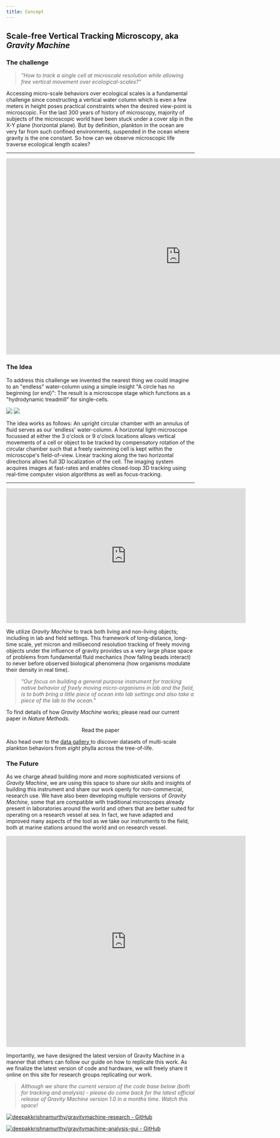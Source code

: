 ```yaml
---
title: Concept
---
```


<Container>

## Scale-free Vertical Tracking Microscopy, aka _Gravity Machine_

### The challenge

<blockquote>
<p> <em>"How to track a single cell at microscale resolution while allowing free vertical movement over ecological-scales?" </em>
</p>
</blockquote>

Accessing micro-scale behaviors over ecological scales is a fundamental challenge since constructing a vertical water column which is even a few meters in height poses practical constraints when the desired view-point is microscopic. For the last 300 years of history of microscopy, majority of subjects of the microscopic world have been stuck under a cover slip in the X-Y plane (horizontal plane). But by definition, plankton in the ocean are very far from such confined environments, suspended in the ocean where gravity is the one constant. So how can we observe microscopic life traverse ecological length scales?

---
<center>
<iframe width="932" height="524" src="https://www.youtube.com/embed/E55MXjBXNOc" frameborder="0" allow="accelerometer; autoplay; encrypted-media; gyroscope; picture-in-picture" allowfullscreen></iframe>
</center>

### The Idea
	
To address this challenge we invented the nearest thing we could imagine to an "endless" water-column using a simple insight "A circle has no beginning (or end)": The result is a microscope stage which functions as a "hydrodynamic treadmill" for single-cells. 

<Image src="concept/concept_1.png" />


<Grid col="1|2" gap="4|6" mt="1|2">
	<Image src="concept/concept_2.png" />
	<P> The idea works as follows: An upright circular chamber with an annulus of fluid serves as our 'endless' water-column. A horizontal light-microscope focussed at either the 3 o'clock or 9 o'clock locations allows vertical movements of a cell or object to be tracked by compensatory rotation of the circular chamber such that a freely swimming cell is kept within the microscope's field-of-view. Linear tracking along the two horizontal directions allows full 3D localization of the cell. The imaging system acquires images at fast-rates and enables closed-loop 3D tracking using real-time computer vision algorithms as well as focus-tracking.   </P>

</Grid>

***
<center>
<iframe src="https://player.vimeo.com/video/448308353" width="640" height="360" frameborder="0" allow="autoplay; fullscreen" allowfullscreen></iframe>
</center>


We utilize _Gravity Machine_ to track both living and non-living objects; including in lab and field settings. This framework of long-distance, long-time scale, yet micron and millisecond resolution tracking of freely moving objects under the influence of gravity provides us a very large phase space of problems from fundamental fluid mechanics (how falling beads interact) to never before observed biological phenomena (how organisms modulate their density in real time). 

<blockquote>
<p> <em> "Our focus on building a general purpose instrument for tracking native behavior of freely moving micro-organisms in lab and the field, is to both bring a little piece of ocean into lab settings and also take a piece of the lab to the ocean."  </em>
</p>
</blockquote>

To find details of how *Gravity Machine* works; please read our current paper in *Nature Methods*.
<center>
<ButtonLink href="https://www.nature.com/articles/s41592-020-0924-7" variant="primary">
          Read the paper
</ButtonLink>
</center>

Also head over to the <a href = "/gallery/"> data gallery </a> to discover datasets of multi-scale plankton behaviors from _eight_ phylla across the tree-of-life. 

### The Future

As we charge ahead building more and more sophisticated versions of *Gravity Machine*, we are using this space to share our skills and insights of building this instrument and share our work openly for non-commercial, research use. We have also been developing multiple versions of *Gravity Machine*, some that are compatible with traditional microscopes already present in laboratories around the world and others that are better suited for operating on a research vessel at sea. In fact, we have adapted and improved many aspects of the tool as we take our instruments to the field, both at marine stations around the world and on research vessel.

<center>
<iframe src="https://player.vimeo.com/video/448444466" width="640" height="564" frameborder="0" allow="autoplay; fullscreen" allowfullscreen></iframe>
</center>

Importantly, we have designed the latest version of Gravity Machine in a manner that others can follow our guide on how to replicate this work. As we finalize the latest version of code and hardware, we will freely share it online on this site for research groups replicating our work. 

<blockquote>
<p> <em> Although we share the current version of the code base below (both for tracking and analysis) - please do come back for the latest official release of Gravity Machine version 1.0 in a months time.  Watch this space! </em>
</p>
</blockquote>


[![deepakkrishnamurthy/gravitymachine-research - GitHub](https://gh-card.dev/repos/deepakkrishnamurthy/gravitymachine-research.svg)](https://github.com/deepakkrishnamurthy/gravitymachine-research)

[![deepakkrishnamurthy/gravitymachine-analysis-gui - GitHub](https://gh-card.dev/repos/deepakkrishnamurthy/gravitymachine-analysis-gui.svg)](https://github.com/deepakkrishnamurthy/gravitymachine-analysis-gui)


</Container>
